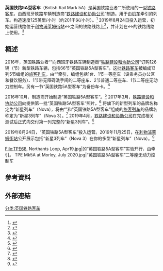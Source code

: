 {{About|英国铁路业者“{{Link-en|奔寧特快|TransPennine Express}}”所使用的“英国铁路5A型客车”||英国铁路5型客车}}{{翻译请求|en}}{{Infobox train
| background = #1D2951;color:white
| name = 英国铁路5A型客车
| image = TP02_at_Lancaster_-_mk5a_set.jpg
| imagesize = 
| caption = {{Link-en|奔寧特快|TransPennine Express}}所使用的“英国铁路5A型客车”在[[兰卡斯特站|兰卡斯特站]]
| manufacturer = {{ESP}} [[鐵路建設和協助公司|鐵路建設和協助公司]]
| factory = [[Beasain|Beasain]]<ref>{{cite web|url=https://www.tpexpress.co.uk/media-centre/news/2016/october/countdown-to-new-trains-for-the-north-begins|title=Countdown to New Trains Begins - First TransPennine Express|website=www.tpexpress.co.uk}}</ref>
| operator = {{UK}} {{Link-en|奔寧特快|TransPennine Express}}
| numberbuilt = 66节
| service = 2019年8月24日至今
| yearconstruction = 2017年—2018年
| carlength = 22370<ref name="TPE">{{cite web|title=FIRST GROUP TRANSPENNINE PASSENGER CARS|url=http://www.caf.net/en/productos-servicios/proyectos/proyecto-detalle.php?p=285|website=CAF|publisher=|accessdate=2016年10月19日}}</ref>
| width = 2750
| height = 
| weight = 43
| maxspeed = 201<ref name="TPE" />
| carbody = 铝
| aux = 
| powersupply = 
| hvac = 
| doors = 塞拉门（位于车厢两端）
| bogies = 
| brakes = [[盘式制动|盘式制动]]
| gauge = 1435
| notes = [http://www.caf.net/en/productos-servicios/proyectos/proyecto-detalle.php?p=285 Transpennine Express coaches]|
|native_name=British Rail Mark 5A|原產國={{ESP}}}}

'''英国铁路5A型客车'''（British Rail Mark 5A）是英国铁路业者“{{Link-en|奔寧特快|TransPennine Express}}”所使用的一型[[鐵路客車|铁路客车]]，由西班牙铁路车辆制造商“[[鐵路建設和協助公司|铁路建设和协助公司]]”制造。用于由[[鐵路機車|机车]]牵引的列车。构造速度125英里/小时（约201千米/小时）。<ref>{{cite journal|title=Rolling Stock Update|author=|url=https://archive.org/details/updikeamericasma0000prit|last=Pritchard|first=Robert|last2=|first2=|date=2017年3月|journal=Today's Railways|issue=183|doi=|others=|year=|volume=|page=|pages=38-43|language=en|pmid=}}</ref> 2019年8月24日投入运营，初始运营线路位于[[利物浦萊姆街站|利物浦莱姆街站]]↔{{Link-en|斯卡伯勒站|Scarborough railway station}}之间的铁路线路上<ref name=":0">{{Cite journal|title=UK railway news round-up|author=|url=https://www.railwaygazette.com/uk/uk-railway-news-round-up/54485.article|date=2019年8月29日|journal=[[国际铁路公报|国际铁路公报]]|issue=|doi=|others=|year=|volume=|page=|language=en|trans-title=英国铁路行业新消息|pmid=}}</ref>，并计划在{{Link-en|曼彻斯特机场站|Manchester Airport station}}↔{{Link-en|雷德卡中央车站|Redcar Central railway station}}的铁路线路上使用。<ref>{{cite magazine|last1=James|first1=Robin|date=November 2018|title=Changing Times at Transpennine Express|magazine=Today's Railways|location=Sheffield|publisher=Platform 5|issue=203|page=38|issn=1475-9713}}</ref> 



==概述==
2016年，英国铁路业者“{{Link-en|奔寧特快|TransPennine Express}}”向西班牙铁路车辆制造商“[[鐵路建設和協助公司|铁路建设和协助公司]]”订购126辆（节）新型铁路车辆，包括66节“英国铁路5A型客车”。这批[[鐵路客車|铁路客车]]被编成13列5节编组的[[旅客列车|旅客列车]]，由“{{Link-en|英国铁路68型柴电机车|British Rail Class 68}}”牵引，编组包括1台{{Link-en|英国铁路68型柴电机车|British Rail Class 68}}、1节一等座车（设乘务员办公区和餐饮服务）、1节带无障碍洗手间的二等座车、2节普通二等座车、1节二等座无动力控制车。另有一节“英国铁路5A型客车”为备份车卡。<ref>{{cite magazine|last1=Clinnick|first1=Richard|title=Testing...testing...|magazine=Rail Magazine|date=25 April 2018|issue=851|page=62|publisher=Bauer Media|location=Peterborough|issn=0953-4563}}</ref> 

2016年10月，制造商开始制造“英国铁路5A型客车”。<ref>{{cite news|title=TransPennine Express coach production begins|url=http://www.railwaygazette.com/news/traction-rolling-stock/single-view/view/transpennine-express-coach-production-begins.html|accessdate=|work=[[国际铁路公报|国际铁路公报]]|date=2016年10月27日|author=|publisher=|language=en|format=|trans-title=奔宁特快新型铁路客车制造工作开始}}</ref> 2017年3月，[[鐵路建設和協助公司|铁路建设和协助公司]]向{{Link-en|奔寧特快|TransPennine Express}}提供第一批“英国铁路5A型客车”照片。<ref>{{cite web|title=CAF and TPE reveal first Mark 5A bodyshell|url=http://www.globalrailnews.com/2017/03/07/caf-and-tpe-reveal-first-mark-5a-bodyshell/|accessdate=|author=<!--Not stated-->|date=2017年3月7日|format=|publisher=|language=en|quote=|website=Global Rail News|access-date=10 August 2017}}</ref> {{Link-en|奔寧特快|TransPennine Express}}将旗下的新型列车的品牌名称定为“新星列车”（Nova），将由“{{Link-en|英国铁路68型柴电机车|British Rail Class 68}}”和“英国铁路5A型客车”组成的[[旅客列车|旅客列车]]的品牌名称定为“新星3列车”（Nova 3）。<ref>{{cite web|url=https://issuu.com/transpennineexpress/docs/together_issu|title=TransPennine Express - Together February 2018|website=Issuu}}</ref> 2019年4月，[[鐵路建設和協助公司|铁路建设和协助公司]]在完成相关测试后正式向{{Link-en|奔寧特快|TransPennine Express}}交付第一列完整的“新星3列车”。<ref>{{cite news|title=First TransPennine Express Nova 3 train handed over|url=https://www.railengineer.co.uk/2019/04/13/first-transpennine-express-nova-3-train-handed-over/|accessdate=2019年4月21日|work=Rail Engineer|date=2019年4月13日|author=|publisher=|language=en|format=}}</ref> 

2019年8月24日，“英国铁路5A型客车”投入运营。2019年11月25日，{{Link-en|奔寧特快|TransPennine Express}}在[[利物浦萊姆街站|利物浦莱姆街站]]公开展示包括“新星3列车”（Nova 3）在你的多型“新星列车”（Nova）。<ref>{{Cite news|url=https://www.railwaygazette.com/uk/transpennine-express-launches-nova-fleet/55207.article|title=TransPennine Express launches Nova fleet|author=|date=2019年11月25日|work=[[国际铁路公报|国际铁路公报]]|publisher=|accessdate=|language=en|format=|trans-title=奔宁特快公开展示新星列车}}</ref><gallery widths="300" heights="150">
File:TPE68, Northants Loop, Apr19.jpg|{{Link-en|奔寧特快|TransPennine Express}}的“英国铁路5A型客车”实验开行，由{{Link-en|英国铁路68型柴电机车|British Rail Class 68}}牵引。 
TPE Mk5A at Morley, July 2020.jpg|“英国铁路5A型客车”二等座无动力控制车
</gallery>



== 參考資料 ==
{{Reflist|2}}


== 外部連結 ==
{{commonscat}}
[[分类:英国铁路客车|分类:英国铁路客车]]